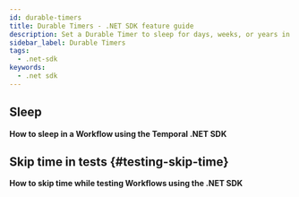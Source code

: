 ```yaml
---
id: durable-timers
title: Durable Timers - .NET SDK feature guide
description: Set a Durable Timer to sleep for days, weeks, or years in a Workflow.
sidebar_label: Durable Timers
tags:
  - .net-sdk
keywords:
  - .net sdk
---
```


## Sleep

**How to sleep in a Workflow using the Temporal .NET SDK**

<!-- CONTENT-->

## Skip time in tests {#testing-skip-time}

**How to skip time while testing Workflows using the .NET SDK**

<!-- CONTENT-->
